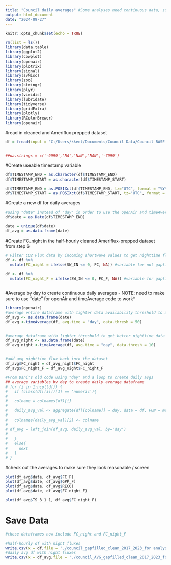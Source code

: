 ```yaml
---
title: "Council daily averages" #Some analyses need continuous data, so we calculate daily averages to better organize our visualization and to analyze 
output: html_document
date: "2024-09-27"
---
```


```r
knitr::opts_chunk$set(echo = TRUE)
```

```r
rm(list = ls())
library(data.table)
library(ggplot2)
library(cowplot)
library(openair)
library(plotrix)
library(signal)
library(svMisc)
library(zoo)
library(stringr)
library(plyr)
library(viridis)
library(lubridate)
library(tidyverse)
library(gridExtra)
library(plotly)
library(RColorBrewer)
library(openair)
```


#read in cleaned and Ameriflux prepped dataset
```r
df = fread(input = "C:/Users/kkent/Documents/Council Data/Council BASE gapfilling/US-NGC2_HH_201701010000_202309010000.csv", na.strings="-9999") 


##na.strings = c('-9999','NA','NaN','NAN','-7999')


```

#Create useable timestamp variable 
```r
df$TIMESTAMP_END = as.character(df$TIMESTAMP_END)
df$TIMESTAMP_START = as.character(df$TIMESTAMP_START)

df$TIMESTAMP_END = as.POSIXct(df$TIMESTAMP_END, tz="UTC", format = "%Y%m%d%H%M")
df$TIMESTAMP_START = as.POSIXct(df$TIMESTAMP_START, tz="UTC", format = "%Y%m%d%H%M")


```

#Create a new df for daily averages 
```r
#using "date" instead of "day" in order to use the openAir and timeAverage packages/functions
df$date = as.Date(df$TIMESTAMP_END)

date = unique(df$date)
df_avg = as.data.frame(date)
```

#Create FC_night in the half-hourly cleaned Ameriflux-prepped dataset from step 6
```r
# Filter CO2 Flux data by incoming shortwave values to get nighttime fluxes
df <- df %>%
  mutate(FC_night = ifelse(SW_IN <= 0, FC, NA)) #variable for not gapfilled

df <- df %>%
  mutate(FC_night_F = ifelse(SW_IN <= 0, FC_F, NA)) #variable for gapfilled 
  
```



#Average by day to create continuous daily averages - NOTE: need to make sure to use "date" for openAir and timeAverage code to work*
```r
library(openair)
#average entire dataframe with tighter data availability threshold to avoid using large data gaps in calculating the avg -- having at least 50% of the data 
df_avg <- as.data.frame(date)
df_avg <-timeAverage(df, avg.time = "day", data.thresh = 50)


#average dataframe with lighter threshold to get better nighttime data coverage
df_avg_night <- as.data.frame(date)
df_avg_night <-timeAverage(df, avg.time = "day", data.thresh = 10)


#add avg nighttime flux back into the dataset
df_avg$FC_night = df_avg_night$FC_night
df_avg$FC_night_F = df_avg_night$FC_night_F

#From Dani's old code using "day" and a loop to create daily avgs
## average variables by day to create daily average dataframe
# for (i in 1:ncol(df)) {
#   if (class(df[[i]])[1] == 'numeric'){
# 
#   colname = colnames(df)[i]
# 
#   daily_avg_val <- aggregate(df[[colname]] ~ day, data = df, FUN = mean, na.action=na.omit)
# 
#   colnames(daily_avg_val)[2] <- colname
# 
# df_avg = left_join(df_avg, daily_avg_val, by='day')
# 
#   }
#   else{
#     next
#   }
# }


```


#check out the averages to make sure they look reasonable / screen 

```r

plot(df_avg$date, df_avg$FC_F)
plot(df_avg$date, df_avg$GPP_F)
plot(df_avg$date, df_avg$RECO)
plot(df_avg$date, df_avg$FC_night_F)

plot(df_avg$TS_3_1_1, df_avg$FC_night_F)

```

# Save Data

```r
#these dataframes now include FC_night and FC_night_F 

#half-hourly df with night fluxes 
write.csv(x = df,file = './council_gapfilled_clean_2017_2023_for analysis.csv',quote = F,row.names = F)
#daily avg df with night fluxes 
write.csv(x = df_avg,file = './council_AVG_gapfilled_clean_2017_2023_for analysis.csv',quote = F,row.names = F)

```